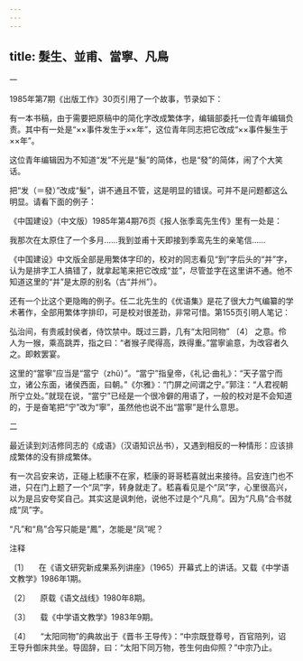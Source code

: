 ```yaml
---
---
---
```

title: 髮生、並甫、當寧、凡鳥
---




一

1985年第7期《出版工作》30页引用了一个故事，节录如下：

有一本书稿，由于需要把原稿中的简化字改成繁体字，编辑部委托一位青年编辑负责。其中有一处是“××事件发生于××年”，这位青年同志把它改成“××事件髮生于××年”。

这位青年编辑因为不知道“发”不光是“髮”的简体，也是“發”的简体，闹了个大笑话。

把“发（＝發）”改成“髮”，讲不通且不管，这是明显的错误。可并不是问题都这么明显。请看下面的例子：

《中国建设》（中文版）1985年第4期76页《报人张季鸾先生传》里有一处是：

我那次在太原住了一个多月……我到並甫十天即接到季鸾先生的亲笔信……

《中国建设》中文版全部是用繁体字印的，校对的同志看见“到”字后头的“并”字，认为是排字工人搞错了，就拿起笔来把它改成“並”，尽管並字在这里讲不通。他不知道这里的“并”是太原的别名（古“并州”）。

还有一个比这个更隐晦的例子。任二北先生的《优语集》是花了很大力气编纂的学术著作，全部用繁体字排印，可是校对很差劲，非常可惜。第155页引明人笔记：

弘治间，有贵戚封侯者，侍饮禁中。既过三爵，几有“太阳同物” 〔4〕 之意。伶人为一猴，乘高跳弄，指之曰：“者猴子爬得高，跌得重。”當寧谕意，为改容者久之。即敕罢宴。

这里的“當寧”应当是“當宁（zhǔ）”。“當宁”指皇帝，《礼记·曲礼》：“天子當宁而立，诸公东面，诸侯西面，曰朝。”《尔雅》：“门屏之间谓之宁。”郭注：“人君视朝所宁立处。”就现在说，“當宁”已经是一个很冷僻的用语了，一般的校对是不会知道的，于是奋笔把“宁”改为“寧”，虽然他也说不出“當寧”是什么意思。

二

最近读到刘洁修同志的《成语》（汉语知识丛书），又遇到相反的一种情形：应该排成繁体的没有排成繁体。

有一次吕安来访，正碰上嵇康不在家，嵇康的哥哥嵇喜就出来接待。吕安连门也不进，只在门上题了一个“凤”字，转身就走了。嵇喜看见是个“凤”字，心里很高兴，以为是吕安夸奖自己。其实这是讽刺他，说他不过是个“凡鳥”。因为“凡鳥”合书就成“凤”字。

“凡”和“鳥”合写只能是“鳳”，怎能是“凤”呢？

注释

〔1〕 　在《语文研究新成果系列讲座》（1965）开幕式上的讲话。又载《中学语文教学》1986年1期。

〔2〕 　原载《语文战线》1980年8期。

〔3〕 　载《中学语文教学》1983年9期。

〔4〕 　“太阳同物”的典故出于《晋书·王导传》：“中宗既登尊号，百官陪列，诏王导升御床共坐。导固辞，曰：“太阳下同万物，苍生何由仰照？”中宗乃止。